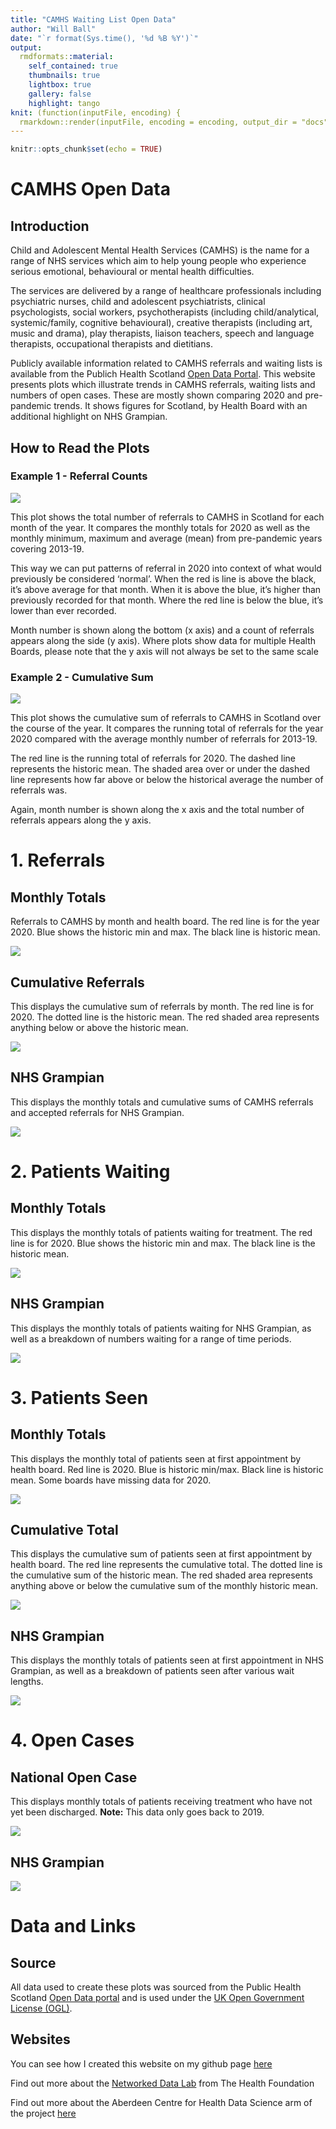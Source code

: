---
title: "CAMHS Waiting List Open Data"
author: "Will Ball"
date: "`r format(Sys.time(), '%d %B %Y')`"
output: 
  rmdformats::material:
    self_contained: true
    thumbnails: true
    lightbox: true
    gallery: false
    highlight: tango
knit: (function(inputFile, encoding) {
  rmarkdown::render(inputFile, encoding = encoding, output_dir = "docs") })
---

```{r setup, include=FALSE}
knitr::opts_chunk$set(echo = TRUE)
```

# **CAMHS Open Data**

## **Introduction**
Child and Adolescent Mental Health Services (CAMHS) is the name for a range of NHS services which aim to help young people who experience serious emotional, behavioural or mental health difficulties.

The services are delivered by a range of healthcare professionals including psychiatric nurses, child and adolescent psychiatrists, clinical psychologists, social workers, psychotherapists (including child/analytical, systemic/family, cognitive behavioural), creative therapists (including art, music and drama), play therapists, liaison teachers, speech and language therapists, occupational therapists and dietitians.

Publicly available information related to CAMHS referrals and waiting lists is available from the Publich Health Scotland [Open Data Portal](https://www.opendata.nhs.scot/dataset/child-and-adolescent-mental-health-waiting-times). This website presents plots which illustrate trends in CAMHS referrals, waiting lists and numbers of open cases. These are mostly shown comparing 2020 and pre-pandemic trends. It shows figures for Scotland, by Health Board with an additional highlight on NHS Grampian.

## **How to Read the Plots**

### **Example 1 - Referral Counts**

![](Plots/example.png)

This plot shows the total number of referrals to CAMHS in Scotland for each month of the year. It compares the monthly totals for 2020 as well as the monthly minimum, maximum and average (mean) from pre-pandemic years covering 2013-19.

This way we can put patterns of referral in 2020 into context of what would previously be considered 'normal'. When the red is line is above the black, it's above average for that month. When it is above the blue, it's higher than previously recorded for that month. Where the red line is below the blue, it's lower than ever recorded.

Month number is shown along the bottom (x axis) and a count of referrals appears along the side (y axis). Where plots show data for multiple Health Boards, please note that the y axis will not always be set to the same scale 

### **Example 2 - Cumulative Sum**

![](Plots/example2.png)

This plot shows the cumulative sum of referrals to CAMHS in Scotland over the course of the year. It compares the running total of referrals for the year 2020 compared with the average monthly number of referrals for 2013-19.

The red line is the running total of referrals for 2020. The dashed line represents the historic mean. The shaded area over or under the dashed line represents how far above or below the historical average the number of referrals was.

Again, month number is shown along the x axis and the total number of referrals appears along the y axis.

# **1. Referrals**

## **Monthly Totals**
Referrals to CAMHS by month and health board. The red line is for the year 2020. Blue shows the historic min and max. The black line is historic mean.

![](Plots/national refs.png)

## **Cumulative Referrals**
This displays the cumulative sum of referrals by month. The red line is for 2020. The dotted line is the historic mean. The red shaded area represents anything below or above the historic mean.

![](Plots/national cumsum.png)

## **NHS Grampian**
This displays the monthly totals and cumulative sums of CAMHS referrals and accepted referrals for NHS Grampian.

![](Plots/refs 2020 vs.png)


# **2. Patients Waiting**

## **Monthly Totals**
This displays the monthly totals of patients waiting for treatment. The red line is for 2020. Blue shows the historic min and max. The black line is the historic mean.

![](Plots/National CAMHS wait.png)

## **NHS Grampian**
This displays the monthly totals of patients waiting for NHS Grampian, as well as a breakdown of numbers waiting for a range of time periods.

![](Plots/gramp waits small.png)

# **3. Patients Seen**

## **Monthly Totals**
This displays the monthly total of patients seen at first appointment by health board. Red line is 2020. Blue is historic min/max. Black line is historic mean. Some boards have missing data for 2020.

![](Plots/National CAMHS seen.png)

## **Cumulative Total**
This displays the cumulative sum of patients seen at first appointment by health board. The red line represents the cumulative total. The dotted line is the cumulative sum of the historic mean. The red shaded area represents anything above or below the cumulative sum of the monthly historic mean.

![](Plots/national cumsum seen.png)

## **NHS Grampian**
This displays the monthly totals of patients seen at first appointment in NHS Grampian, as well as a breakdown of patients seen after various wait lengths.

![](Plots/patients seen small.png)

# **4. Open Cases**

## **National Open Case**
This displays monthly totals of patients receiving treatment who have not yet been discharged. **Note:** This data only goes back to 2019.

![](Plots/national open cases.png)

## **NHS Grampian**

![](Plots/open cases.png)

# **Data and Links**

## Source

All data used to create these plots was sourced from the Public Health Scotland [Open Data portal](https://www.opendata.nhs.scot/dataset/child-and-adolescent-mental-health-waiting-times) and is used under the [UK Open Government License (OGL)](http://reference.data.gov.uk/id/open-government-licence).

## Websites

You can see how I created this website on my github page [here](http://www.github.com/will-ball/CAMHS)

Find out more about the [Networked Data Lab](https://www.health.org.uk/funding-and-partnerships/the-networked-data-lab) from The Health Foundation

Find out more about the Aberdeen Centre for Health Data Science arm of the project [here](https://www.abdn.ac.uk/achds/research/networked-data-lab-249.php)